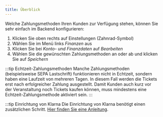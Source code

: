 ```yaml
---
title: Überblick
---
```


Welche Zahlungsmethoden Ihren Kunden zur Verfügung stehen, können Sie sehr einfach im Backend konfigurieren:

1. Klicken Sie oben rechts auf Einstellungen (Zahnrad-Symbol)
2. Wählen Sie im Menü links *Finanzen* aus
3. Klicken Sie bei *Konto- und Finanzdaten* auf *Bearbeiten*
4. Wählen Sie die gewünschten Zahlungsmethoden an oder ab und klicken Sie auf *Speichern*

:::tip Echtzeit-Zahlungsmethoden
Manche Zahlungsmethoden (beispielsweise SEPA Lastschrift) funktionieren nicht in Echtzeit, sondern haben eine Laufzeit von mehreren Tagen. In diesem Fall werden die Tickets erst nach erfolgreicher Zahlung ausgestellt. Damit Kunden auch kurz vor der Veranstaltung noch Tickets kaufen können, muss mindestens eine Echtzeit-Zahlungsmethode aktiviert sein.
:::

:::tip Einrichtung von Klarna
Die Einrichtung von Klarna benötigt einen zusätzlichen Schritt. [Hier finden Sie eine Anleitung](./02-klarna.mdx).